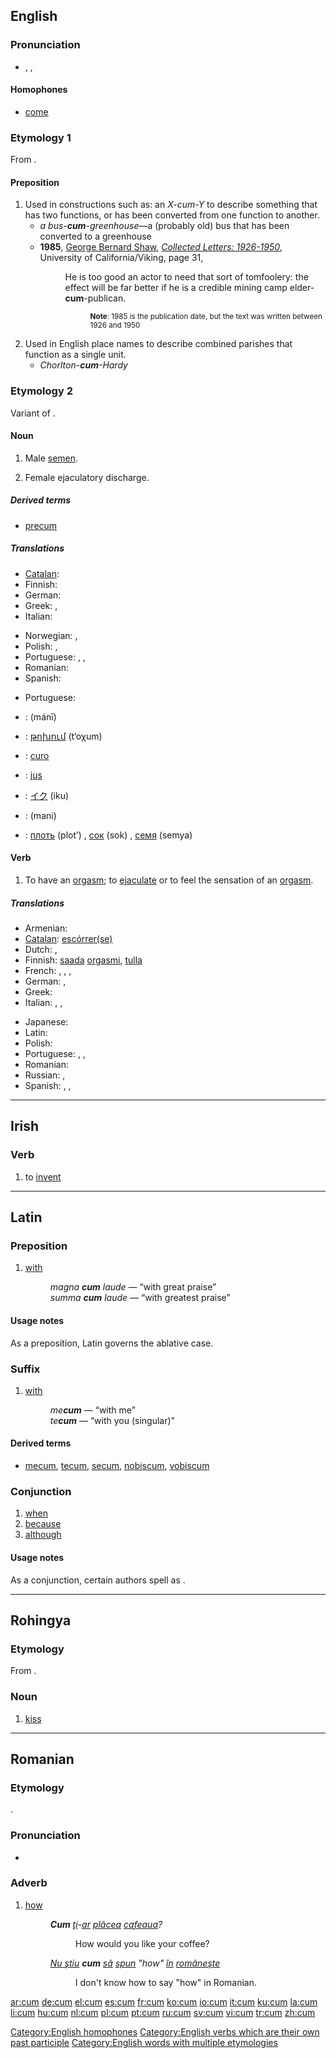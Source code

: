{{see|cùm|cúm|cụm}}
==English==
{{rft}}

===Pronunciation===
* {{enPR|/kŭm/}}, {{IPA|/kʌm/}}, {{SAMPA|/kVm/}}
*: {{rhymes|ʌm}}

====Homophones====
* [[come]]

===Etymology 1===
From {{L.}} {{term|cum||[[with]]|lang=la}}.

====Preposition====
{{en-prep}}

# Used in constructions such as: an ''X-cum-Y'' to describe something that has two functions, or has been converted from one function to another.
#* ''a bus-'''cum'''-greenhouse''—a (probably old) bus that has been converted to a greenhouse
#* '''1985''', [[w:George Bernard Shaw|George Bernard Shaw]], ''[http://books.google.com/books?id=UF08AAAAIAAJ&q=elder-cum-publican&dq=elder-cum-publican&ei=Ao2AR-2rJIG-sgPwl7C3Cw&pgis=1 Collected Letters: 1926-1950]'', University of California/Viking, page 31,
#*: He is too good an actor to need that sort of tomfoolery: the effect will be far better if he is a credible mining camp elder-'''cum'''-publican.
#*:: <small>'''Note''': 1985 is the publication date, but the text was written between 1926 and 1950</small>
# Used in English place names to describe combined parishes that function as a single unit.
#* ''Chorlton-'''cum'''-Hardy''

===Etymology 2===
Variant of {{term|come}}.

====Noun====
{{en-noun|-}}

# {{slang}} Male [[semen]].
# {{slang}} Female ejaculatory discharge.

=====Derived terms=====
* [[precum]]

=====Translations=====
{{trans-top|male semen}}
* [[Catalan]]: {{t+|ca|llet|f}}
* Finnish: {{t-|fi|sperma}}
* German: {{t-|de|Sperma|n}}
* Greek: {{t-|el|χύσι|n|tr=chísi|sc=Grek}}, {{t+|el|χύσιμο|n|tr=chísimo|sc=Grek}}
* Italian: {{t-|it|sborra|f}}
{{trans-mid}}
* Norwegian: {{t-|no|sperm|m}}, {{t-|no|sæd|m}}
* Polish: {{t+|pl|sperma|f}}, {{t|pl|nasienie|n}}
* Portuguese: {{t|pt|esperma|f}}, {{t|pt|gozo|m}}, {{t|pt|porra|f}}
* Romanian: {{t+|ro|sloboz|m}}
* Spanish: {{t+|es|leche|f}}
{{trans-bottom}}

{{trans-top|female ejaculatory discharge}}
* Portuguese: {{t|pt|gozo|m}}
{{trans-mid}}
{{trans-bottom}}

{{checktrans-top|translations to be checked}}
* {{ttbc|Arabic}}: {{Arab|[[مني]]}} (mánī)
* {{ttbc|Armenian}}: [[թոխում]] (t‘oχum)
* {{ttbc|Esperanto}}: [[curo]]
* {{ttbc|French}}: [[jus]] {{m}}
* {{ttbc|Japanese}}: [[イク]] (iku)
* {{ttbc|Persian}}: {{fa-Arab|[[منی]]}} (mani)
* {{ttbc|Russian}}: [[плоть]] (plot’) {{f}}, [[сок]] (sok) {{m}}, [[семя]] (semya) {{n}}
{{checktrans-bottom}}

====Verb====
{{en-verb|cums|cumming|came|'''[[came]]''' ''or'' '''[[cum]]'''}}

# {{slang}} To have an [[orgasm]]; to [[ejaculate]] or to feel the sensation of an [[orgasm]].

=====Translations=====
{{trans-top|to have an orgasm; to ejaculate}}
* Armenian: {{t|hy|թափել|tr=t῾ap῾el}}
* [[Catalan]]: [[escórrer|escórrer(se)]]
* Dutch: {{t-|nl|klaarkomen}}, {{t+|nl|komen}}
* Finnish: [[saada]] [[orgasmi]], [[tulla]]
* French: {{t+|fr|venir}}, {{t+|fr|juter}}, {{t+|fr|éjaculer}}, {{t+|fr|jouir}}
* German: {{t-|de|abspritzen}}, {{t+|de|kommen}}
* Greek: {{t|el|χύνω||tr=chíno|sc=Grek}}
* Italian: {{t+|it|venire}}, {{t+|it|eiaculare}}, {{t-|it|sborrare}}
{{trans-mid}}
* Japanese: {{t|ja|いく|tr=iku|sc=Jpan}}
* Latin: {{t-|la|eiaculare}}
* Polish: {{t-|pl|wytryskiwać}}
* Portuguese: {{t+|pt|ejacular}}, {{t+|pt|gozar}}, {{t-|pt|esporrar}}
* Romanian: {{t-|ro|slobozi|alt=a slobozi}}
* Russian: {{t|ru|кончать|tr=končát’|sc=Cyrl}}, {{t|ru|доходить|tr=dokhodít’|sc=Cyrl}}
* Spanish: {{t+|es|venir}}, {{t-|es|eyacular}}, {{t+|es|correrse}}
{{trans-bottom}}

[[Category:English homophones]]
[[Category:English verbs which are their own past participle]]
[[Category:English words with multiple etymologies]]

----

==Irish==

===Verb===
{{infl|ga|verb}}

# to [[invent]]

----

==Latin==

===Preposition===
{{infl|la|preposition|+ ablative}}

# [[with]]
#: ''magna '''cum''' laude'' — “with great praise”
#: ''summa '''cum''' laude'' — “with greatest praise”

====Usage notes====
As a preposition, Latin {{term|cum|lang=la}} governs the ablative case.

===Suffix===
{{infl|la|suffix|cat=suffixes}}

# {{context|after personal pronouns}} [[with]]
#: ''me'''cum''''' — “with me”
#: ''te'''cum''''' — “with you (singular)”

====Derived terms====
* {{sense|after personal pronouns: with}} [[mecum]], [[tecum]], [[secum]], [[nobiscum]], [[vobiscum]]

===Conjunction===
{{infl|la|conjunction|+ subjunctive}}

# [[when]]
# [[because]]
# [[although]]

====Usage notes====
As a conjunction, certain authors spell {{term|cum|lang=la}} as {{term|quum|lang=la}}.

----

==Rohingya==

===Etymology===
From {{Beng.|cit}}.

===Noun===
{{infl|cit|noun}}

# [[kiss]]

----

==Romanian==

===Etymology===
{{L.|ro}} {{term|quomodo|lang=la}}.

===Pronunciation===
* {{IPA|[kum]|lang=ro}}

===Adverb===
{{ro-adv}}

# [[how]]
#: '''''Cum''' [[îţi|ţi]]-[[ar]] [[plăcea]] [[cafeaua]]?''
#:: How would you like your coffee?
#: ''[[nu ştiu|Nu ştiu]] '''cum''' [[să]] [[spun]] "how" [[în]] [[româneşte]]''
#:: I don't know how to say "how" in Romanian.

[[ar:cum]]
[[de:cum]]
[[el:cum]]
[[es:cum]]
[[fr:cum]]
[[ko:cum]]
[[io:cum]]
[[it:cum]]
[[ku:cum]]
[[la:cum]]
[[li:cum]]
[[hu:cum]]
[[nl:cum]]
[[pl:cum]]
[[pt:cum]]
[[ru:cum]]
[[sv:cum]]
[[vi:cum]]
[[tr:cum]]
[[zh:cum]]